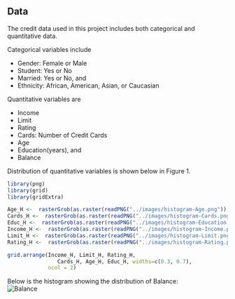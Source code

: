 
## Data

The credit data used in this project includes both categorical and quantitative data.   

Categorical variables include  

* Gender: Female or Male
* Student: Yes or No
* Married: Yes or No, and
* Ethnicity: African, American, Asian, or Caucasian

Quantitative variables are  

* Income
* Limit
* Rating
* Cards: Number of Credit Cards
* Age
* Education(years), and
* Balance

Distribution of quantitative variables is shown below in Figure 1.

```r
library(png)
library(grid)
library(gridExtra)

Age_H <-  rasterGrob(as.raster(readPNG("../images/histogram-Age.png")), interpolate = FALSE)
Cards_H <-  rasterGrob(as.raster(readPNG("../images/histogram-Cards.png")), interpolate = FALSE)
Educ_H <-  rasterGrob(as.raster(readPNG("../images/histogram-Education.png")), interpolate = FALSE)
Income_H <-  rasterGrob(as.raster(readPNG("../images/histogram-Income.png")), interpolate = FALSE)
Limit_H <-  rasterGrob(as.raster(readPNG("../images/histogram-Limit.png")), interpolate = FALSE)
Rating_H <-  rasterGrob(as.raster(readPNG("../images/histogram-Rating.png")), interpolate = FALSE)

grid.arrange(Income_H, Limit_H, Rating_H,
				Cards_H, Age_H, Educ_H, widths=c(0.3, 0.7),
             ncol = 2)
```

Below is the histogram showing the distribution of Balance:  
![Balance](../images/histogram-Balance.png)